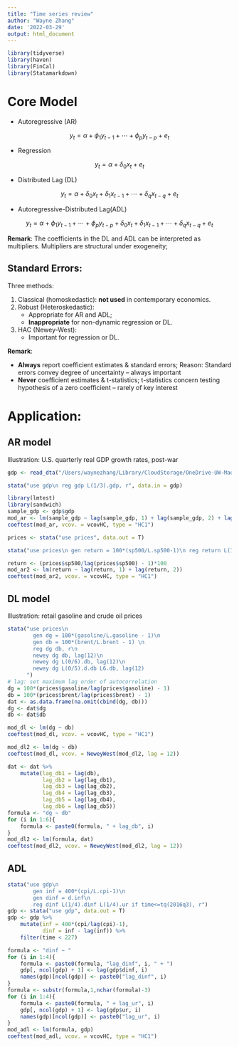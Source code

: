```yaml
---
title: "Time series review"
author: "Wayne Zhang"
date: '2022-03-29'
output: html_document
---
```


```r
library(tidyverse)
library(haven)
library(FinCal)
library(Statamarkdown)
```

# Core Model

* Autoregressive (AR)

$$y_t = \alpha + \phi_1 y_{t - 1} + \cdots + \phi_p y_{t - p} + e_t$$

* Regression 

$$y_t = \alpha + \delta_0 x_t + e_t$$

* Distributed Lag (DL)

$$y_t = \alpha + \delta_0 x_t + \delta_1 x_{t - 1} + \cdots + \delta_q x_{t - q} + e_t$$

* Autoregressive-Distributed Lag(ADL)

$$y_t = \alpha + \phi_1 y_{t - 1} + \cdots + \phi_p y_{t - p} + \delta_0 x_t + \delta_1x_{t - 1}+\cdots + \delta_q x_{t - q} + e_t$$

**Remark**: The coefficients in the DL and ADL can be interpreted as multipliers. Multipliers are structural under exogeneity;

## Standard Errors:

Three methods:

1. Classical (homoskedastic): **not used** in contemporary economics.
2. Robust (Heteroskedastic): 
    * Appropriate for AR and ADL;
    * **Inappropriate** for  non-dynamic regression or DL.
3. HAC (Newey-West):
    * Important for regression or DL.

**Remark**:

* **Always** report coefficient estimates & standard errors; Reason: Standard errors convey degree of uncertainty -- always important
* **Never** coefficient estimates & t-statistics; t-statistics concern testing hypothesis of a zero coefficient -- rarely of key interest

# Application:

## AR model

Illustration: U.S. quarterly real GDP growth rates, post-war

```r
gdp <- read_dta("/Users/waynezhang/Library/CloudStorage/OneDrive-UW-Madison/IOS-WIN/Econometric method/EMLearn/Software/R/study_R/time_series_21/gdp.dta")

stata("use gdp\n reg gdp L(1/3).gdp, r", data.in = gdp)

library(lmtest)
library(sandwich)
sample_gdp <- gdp$gdp
mod_ar <- lm(sample_gdp ~ lag(sample_gdp, 1) + lag(sample_gdp, 2) + lag(sample_gdp, 3))
coeftest(mod_ar, vcov. = vcovHC, type = "HC1")
```

```r
prices <- stata("use prices", data.out = T)

stata("use prices\n gen return = 100*(sp500/L.sp500-1)\n reg return L(1/2).return ,r\n testparm L(1/2).return", data.in = prices)

return <- (prices$sp500/lag(prices$sp500) - 1)*100
mod_ar2 <- lm(return ~ lag(return, 1) + lag(return, 2))
coeftest(mod_ar2, vcov. = vcovHC, type = "HC1")
```


## DL model

Illustration: retail gasoline and crude oil prices


```r
stata("use prices\n 
        gen dg = 100*(gasoline/L.gasoline - 1)\n 
        gen db = 100*(brent/L.brent - 1) \n
        reg dg db, r\n
        newey dg db, lag(12)\n
        newey dg L(0/6).db, lag(12)\n
        newey dg L(0/5).d.db L6.db, lag(12)
      ")
# lag: set maximum lag order of autocorrelation
dg = 100*(prices$gasoline/lag(prices$gasoline) - 1)
db = 100*(prices$brent/lag(prices$brent) - 1)
dat <- as.data.frame(na.omit(cbind(dg, db)))
dg <- dat$dg
db <- dat$db

mod_dl <- lm(dg ~ db)
coeftest(mod_dl, vcov. = vcovHC, type = "HC1")

mod_dl2 <- lm(dg ~ db)
coeftest(mod_dl, vcov. = NeweyWest(mod_dl2, lag = 12))

dat <- dat %>% 
    mutate(lag_db1 = lag(db),
           lag_db2 = lag(lag_db1),
           lag_db3 = lag(lag_db2),
           lag_db4 = lag(lag_db3),
           lag_db5 = lag(lag_db4),
           lag_db6 = lag(lag_db5))
formula <- "dg ~ db"
for (i in 1:6){
    formula <- paste0(formula, " + lag_db", i)
}
mod_dl2 <- lm(formula, dat)
coeftest(mod_dl2, vcov. = NeweyWest(mod_dl2, lag = 12))
```


## ADL

```r
stata("use gdp\n 
        gen inf = 400*(cpi/L.cpi-1)\n
        gen dinf = d.inf\n
        reg dinf L(1/4).dinf L(1/4).ur if time<=tq(2016q3), r")
gdp <- stata("use gdp", data.out = T)
gdp <- gdp %>% 
    mutate(inf = 400*(cpi/lag(cpi)-1),
           dinf = inf - lag(inf)) %>% 
    filter(time < 227)

formula <- "dinf ~ "
for (i in 1:4){
    formula <- paste0(formula, "lag_dinf", i, " + ")
    gdp[, ncol(gdp) + 1] <- lag(gdp$dinf, i)
    names(gdp)[ncol(gdp)] <- paste0("lag_dinf", i) 
}
formula <- substr(formula,1,nchar(formula)-3)
for (i in 1:4){
    formula <- paste0(formula, " + lag_ur", i)
    gdp[, ncol(gdp) + 1] <- lag(gdp$ur, i)
    names(gdp)[ncol(gdp)] <- paste0("lag_ur", i) 
}
mod_adl <- lm(formula, gdp)
coeftest(mod_adl, vcov. = vcovHC, type = "HC1")
```

